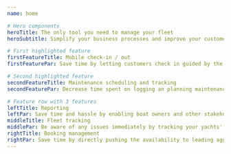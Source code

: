 ```yaml
---
name: home

# Hero components
heroTitle: The only tool you need to manage your fleet
heroSubtitle: Simplify your business processes and improve your customers' experience

# First highlighted feature
firstFeatureTitle: Mobile check-in / out
firstFeaturePar: Save time by letting customers check in guided by the app instead of a staff member. Handle paperwork through the app. Make your customers' experience better by letting them take charge of their check-in day.

# Second highlighted feature
secondFeatureTitle: Maintenance scheduling and tracking
secondFeaturePar: Decrease time spent on logging an planning maintenance. Empower your stakeholders by giving them access to their own dashboard. Increase yacht resale value by having structured maintenance history logs. 

# Feature row with 3 features
leftTitle: Reporting
leftPar: Save time and hassle by enabling boat owners and other stakeholders to see desired information directly in their own dashboard.
middleTitle: Fleet tracking
middlePar: Be aware of any issues immediately by tracking your yachts' metrics at all times. Know where your yachts are and when they are expected back.
rightTitle: Booking management
rightPar: Save time by directly pushing the availability to leading aggregators. 
---
```



<!-- Mobile app -->
<!-- Let your customers familiarize themselves with the boat even before arrival, and allow them to check-in guided by our app. Say goodbye to the Saturday peaks." -->

<!-- Maintenance -->
<!-- Create tasks for one off and scheduled maintenance. Record repairs during checkout. Assign to team members and add photos and comments directly from the mobile app -->


<!-- Booking management -->
<!-- Directly push your availability to leading aggregators such as Nausys, MMK and Yacht Sentinel. No need to duplicate you data input in several different providers. -->

<!-- reporting -->
<!-- Run and download reports to share with any stakeholders. Provide a login to boat owners and empower them to keep track of their boats record. -->

<!-- find and hire crew -->
<!-- Use our crew portal to invite captains and chefs for your charters. Choose from our extensive network of the highest rated certified crew. Finding, assigning and paying crew has never been easier. -->